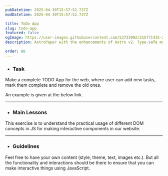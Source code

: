 ```yaml
---
pubDatetime: 2025-04-30T15:57:52.737Z
modDatetime: 2025-04-30T15:57:52.737Z

title: ToDo App
slug: todo-app
featured: false
ogImage: https://user-images.githubusercontent.com/53733092/215771435-25408246-2309-4f8b-a781-1f3d93bdf0ec.png
description: AstroPaper with the enhancements of Astro v2. Type-safe markdown contents, bug fixes and better dev experience etc.

order: 80
---
```



- ### Task

Make a complete TODO App for the web, where user can add new tasks, mark them complete and remove the old ones. 

An example is given at the below link. 

<LinkMd href="https://virtualvidhya.github.io/MiniProjects-JS/ToDoApp/" title="WebPage Preview" />

---

- ### Main Lessons

This exercise is to understand the practical usage of different DOM concepts in JS for making interactive components in our website.

---

- ### Guidelines

Feel free to have your own content (style, theme, text, images etc.). But all the functionality and interactions should be there to ensure that you can make interactive things using JavaScript.